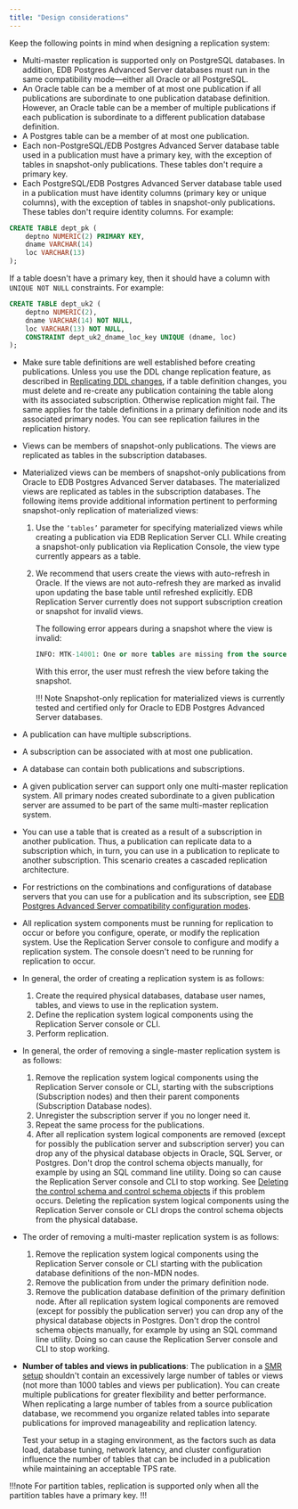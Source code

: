 ```yaml
---
title: "Design considerations"
---
```


<div id="design_considerations" class="registered_link"></div>

Keep the following points in mind when designing a replication system:

-   Multi-master replication is supported only on PostgreSQL databases. In addition, EDB Postgres Advanced Server databases must run in the same compatibility mode&mdash;either all Oracle or all PostgreSQL.
-   An Oracle table can be a member of at most one publication if all publications are subordinate to one publication database definition. However, an Oracle table can be a member of multiple publications if each publication is subordinate to a different publication database definition.
-   A Postgres table can be a member of at most one publication.
-   Each non-PostgreSQL/EDB Postgres Advanced Server database table used in a publication must have a primary key, with the exception of tables in snapshot-only publications. These tables don't require a primary key. 
-   Each PostgreSQL/EDB Postgres Advanced Server database table used in a publication must have identity columns (primary key or unique columns), with the exception of tables in snapshot-only publications. These tables don't require identity columns. For example:

   ```sql
   CREATE TABLE dept_pk (
	   deptno NUMERIC(2) PRIMARY KEY,
	   dname VARCHAR(14)
	   loc VARCHAR(13)
   );
   ```

   If a table doesn't have a primary key, then it should have a column with `UNIQUE NOT NULL` constraints. For example:

   ```sql
   CREATE TABLE dept_uk2 (
	   deptno NUMERIC(2),
	   dname VARCHAR(14) NOT NULL,
	   loc VARCHAR(13) NOT NULL,
	   CONSTRAINT dept_uk2_dname_loc_key UNIQUE (dname, loc)
   );
   ```

-   Make sure table definitions are well established before creating publications. Unless you use the DDL change replication feature, as described in [Replicating DDL changes](../../07_common_operations/08_replicating_ddl_changes/#replicating_ddl_changes), if a table definition changes, you must delete and re-create any publication containing the table along with its associated subscription. Otherwise replication might fail. The same applies for the table definitions in a primary definition node and its associated primary nodes. You can see replication failures in the replication history.
-   Views can be members of snapshot-only publications. The views are replicated as tables in the subscription databases.
-   Materialized views can be members of snapshot-only publications from Oracle to EDB Postgres Advanced Server databases. The materialized views are replicated as tables in the subscription databases. The following items provide additional information pertinent to performing snapshot-only replication of materialized views:
    1. Use the `‘tables’` parameter for specifying materialized views while creating a publication via EDB Replication Server CLI. While creating a snapshot-only publication via Replication Console, the view type currently appears as a table. 
    1. We recommend that users create the views with auto-refresh in Oracle. If the views are not auto-refresh they are marked as invalid upon updating the base table until refreshed explicitly. EDB Replication Server currently does not support subscription creation or snapshot for invalid views.
    
       The following error appears during a snapshot where the view is invalid:

       ```sql
       INFO: MTK-14001: One or more tables are missing from the source Oracle database.
       ```

       With this error, the user must refresh the view before taking the snapshot. 

       !!! Note
           Snapshot-only replication for materialized views is currently tested and certified only for Oracle to EDB Postgres Advanced Server databases.
-   A publication can have multiple subscriptions.
-   A subscription can be associated with at most one publication.
-   A database can contain both publications and subscriptions.
-   A given publication server can support only one multi-master replication system. All primary nodes created subordinate to a given publication server are assumed to be part of the same multi-master replication system.
-   You can use a table that is created as a result of a subscription in another publication. Thus, a publication can replicate data to a subscription which, in turn, you can use in a publication to replicate to another subscription. This scenario creates a cascaded replication architecture.
-   For restrictions on the combinations and configurations of database servers that you can use for a publication and its subscription, see [EDB Postgres Advanced Server compatibility configuration modes](/eprs/latest/01_introduction/04_permitted_conf_and_permutations/#edb-postgres-advanced-server-compatibility-configuration-modes).
-   All replication system components must be running for replication to occur or before you configure, operate, or modify the replication system. Use the Replication Server console to configure and modify a replication system. The console doesn't need to be running for replication to occur.
-   In general, the order of creating a replication system is as follows: 
    1.  Create the required physical databases, database user names, tables, and views to use in the replication system. 
    1.  Define the replication system logical components using the Replication Server console or CLI. 
    1.  Perform replication.
-   In general, the order of removing a single-master replication system is as follows: 
    1.  Remove the replication system logical components using the Replication Server console or CLI, starting with the subscriptions (Subscription nodes) and then their parent components (Subscription Database nodes). 
    1.  Unregister the subscription server if you no longer need it. 
    1.  Repeat the same process for the publications. 
    1.  After all replication system logical components are removed (except for possibly the publication server and subscription server) you can drop any of the physical database objects in Oracle, SQL Server, or Postgres. Don't drop the control schema objects manually, for example by using an SQL command line utility. Doing so can cause the Replication Server console and CLI to stop working. See [Deleting the control schema and control schema objects](../../10_appendix/02_resolving_problems/04_troubleshooting_areas/#deleting-the-control-schema-and-control-schema-objects) if this problem occurs. Deleting the replication system logical components using the Replication Server console or CLI drops the control schema objects from the physical database.
-   The order of removing a multi-master replication system is as follows: 
    1.  Remove the replication system logical components using the Replication Server console or CLI starting with the publication database definitions of the non-MDN nodes. 
    1.  Remove the publication from under the primary definition node. 
    1.  Remove the publication database definition of the primary definition node. 
     After all replication system logical components are removed (except for possibly the publication server) you can drop any of the physical database objects in Postgres. Don't drop the control schema objects manually, for example by using an SQL command line utility. Doing so can cause the Replication Server console and  CLI to stop working.

-   **Number of tables and views in publications**: 
    The publication in a [SMR setup](../03_replication_server_components_and_architecture/02_logical_components/#replication-system-type-smrmmr) shouldn't contain an excessively large number of tables or views (not more than 1000 tables and views per publication). You can create multiple publications for greater flexibility and better performance. When replicating a large number of tables from a source publication database, we recommend you organize related tables into separate publications for improved manageability and replication latency. 

    Test your setup in a staging environment, as the factors such as data load, database tuning, network latency, and cluster configuration influence the number of tables that can be included in a publication while maintaining an acceptable TPS rate.

!!!note
For partition tables, replication is supported only when all the partition tables have a primary key.
!!!